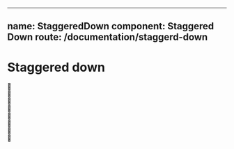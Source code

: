 

---
name: StaggeredDown
component: Staggered Down
route: /documentation/staggerd-down
---



# Staggered down
<Playground>  
  <StaggeredDown>
    <div>🍅</div>
    <div>🍇</div>
    <div>🍎</div>
    <div>🍑</div>
    <div>🥥</div>
    <div>🍌</div>
    <div>🍍</div>
    <div>🍉</div>
  </StaggeredDown>
</Playground>
